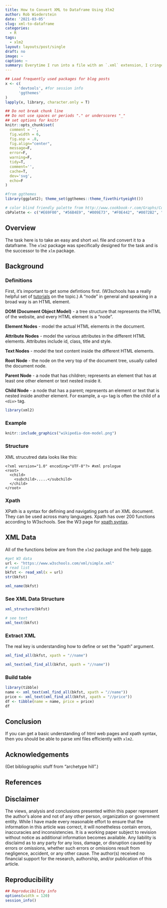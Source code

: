 ```yaml
---
title: How to Convert XML to Dataframe Using Xlm2
author: Rob Wiederstein
date: '2021-03-05'
slug: xml-to-dataframe
categories:
  - R
tags:
  - xlm2
layout: layouts/post/single
draft: no
image: ~
caption: ~
summary: Everytime I run into a file with an `.xml` extension, I cringe.  Though, admittedly, it's a file format that you have to be familiar with when it comes to sending and receiving data over the web. `R` has a package `xlm2` to assist in the conversion of nested data to tabular data.
---
```



```r
## Load frequently used packages for blog posts
x <- c(
      'devtools', #for session info
      'ggthemes'
)
lapply(x, library, character.only = T)
```

```r
## Do not break chunk line
## Do not use spaces or periods "." or underscores "_"
## set options for knitr
knitr::opts_chunk$set(
  comment = '',
  fig.width = 6,
  fig.asp = .8,
  fig.align="center",
  message=F,
  error=F,
  warning=F,
  tidy=T,
  comment='',
  cache=T,
  dev='svg',
  echo=F
)
```

```r
#from ggthemes
library(ggplot2); theme_set(ggthemes::theme_fivethirtyeight())
```

```r
# color blind friendly palette from http://www.cookbook-r.com/Graphs/Colors_(ggplot2)/
cbPalette <- c("#E69F00", "#56B4E9", "#009E73", "#F0E442", "#0072B2", "#D55E00", "#CC79A7", "#000000")
```

## Overview

The task here is to take an easy and short `xml` file and convert it to a dataframe.  The `xlm2` package was specifically designed for the task and is the successor to the `xlm` package.  

## Background

### Definitions

First, it's important to get some defintions first. (W3schools has a really helpful set of [tutorials](https://www.w3schools.com/xml/default.asp) on the topic.)  A "node" in general and speaking in a broad way is an HTML element. 

**DOM (Document Object Model)** - a tree structure that represents the HTML of the website, and every HTML element is a "node".

**Element Nodes** - model the actual HTML elements in the document.

**Attribute Nodes** - model the various attributes in the different HTML elements. Attributes include id, class, title and style.

**Text Nodes** - model the text content inside the different HTML elements.

**Root Node** - the node on the very top of the document tree, usually called the document node.

**Parent Node** - a node that has children; represents an element that has at least one other element or text nested inside it.

**Child Node** - a node that has a parent; represents an element or text that is nested inside another element. For example, a `<p>` tag is often the child of a `<div>` tag.


```r
library(xml2)
```

### Example

```r
knitr::include_graphics("wikipedia-dom-model.png")
```

### Structure

XML strucutred data looks like this:

```
<?xml version="1.0" encoding="UTF-8"?> #xml prologue
<root>
  <child>
    <subchild>.....</subchild>
  </child>
</root>
```

### Xpath

XPath is a syntax for defining and navigating parts of an XML document. They can be used across many languages. Xpath has over 200 functions according to W3schools.  See the W3 page for [xpath syntax](https://www.w3schools.com/xml/xpath_syntax.asp).

## XML Data

All of the functions below are from the `xlm2` package and the help [page](https://xml2.r-lib.org).

```r
#get W3 data
url <- "https://www.w3schools.com/xml/simple.xml"
# read list
bkfst <- read_xml(x = url)
str(bkfst)
```

```r
xml_name(bkfst)
```

### See XML Data Structure

```r
xml_structure(bkfst)
```


```r
# see text
xml_text(bkfst)
```

### Extract XML

The real key is understanding how to define or set the "xpath" argument.


```r
xml_find_all(bkfst, xpath = "//name")
```

```r
xml_text(xml_find_all(bkfst, xpath = "//name"))
```

### Build table

```r
library(tibble)
name <- xml_text(xml_find_all(bkfst, xpath = "//name"))
price <- xml_text(xml_find_all(bkfst, xpath = "//price"))
df <- tibble(name = name, price = price)
df
```


## Conclusion

If you can get a basic understanding of html web pages and xpath syntax, then you should be able to parse xml files efficiently with `xlm2`.  


## Acknowledgements

(Get bibliographic stuff from "archetype hill".)

## References

## Disclaimer

The views, analysis and conclusions presented within this paper represent the author’s alone and not of any other person, organization or government entity. While I have made every reasonable effort to ensure that the information in this article was correct, it will nonetheless contain errors, inaccuracies and inconsistencies. It is a working paper subject to revision without notice as additional information becomes available. Any liability is disclaimd as to any party for any loss, damage, or disruption caused by errors or omissions, whether such errors or omissions result from negligence, accident, or any other cause. The author(s) received no financial support for the research, authorship, and/or publication of this article.

## Reproducibility

```r
## Reproducibility info
options(width = 120)
session_info()
```
